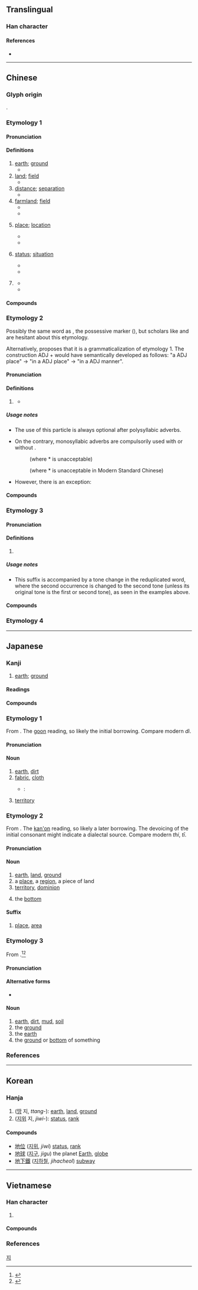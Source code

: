 {{character info/new}}
==Translingual==
{{stroke order|type=animate}}
{{stroke order|stroke=6}}

===Han character===
{{Han char|rn=32|rad=土|as=03|sn=6|four=44112|canj=GPD|ids=⿰土也}}

====References====
* {{Han ref|kx=0224.060|dkj=04890|dj=0456.080|hdz=10420.120|uh=5730|ud=22320|bh=A661|bd=42593}}

----

==Chinese==
{{zh-forms|alt=埊}}

===Glyph origin===
{{Han etyl}}
{{Han compound|土|也|c1=s|c2=p|t1=earth|ls=psc}}.

===Etymology 1===
{{rfe|zh}}

====Pronunciation====
{{zh-pron
|m=dì
|m-s=
|dg=ди3
|c=dei6,dei6-2,deng6
|c_note=deng6 - usually written as {{zh-l|埞}}
|c-t=ei5,ei5*
|g=ti5
|h=pfs=thi;gd=ti4
|j=di3
|mb=dī
|md=dê
|mn=xm,qz,tp,lk,km,mg,hc,tc:tōe/ml,kh,tn,yl:tē/lk:tǒe/sx:tēre/tī/xm,zz,tw:tè/qz:tèr
|mn_note=Xiamen, Quanzhou: tōe - vernacular; tē - literary
Zhangzhou, Taiwan: tē/tōe/tǒe/tēre - literary
Other readings: tī - vernacular (may be considered literary, only used in {{zh-l|*土地公}}); tè/tèr - vernacular (limited, e.g. {{zh-l|*到地}}, {{zh-l|*鎮地}}, {{zh-l|*掃地}}, possibly substitute for {{zh-l|帶*}})
|mn-t=di7/do3
|mn-t_note=di7 - literary; do3 - vernacular (e.g. {{zh-l|*洗地}}, {{zh-l|*掃地}}, {{zh-l|*鎮地}})
|w=3di
|x=di5
|mc=y
|oc=y
|ma=y
|cat=n
}}

====Definitions====
{{zh-hanzi}}

# [[earth]]; [[ground]]
#* {{zh-x|這 匹 馬 倒 在 地上{shang}。|The horse collapsed to the '''ground'''.}}
# [[land]]; [[field]] {{zh-mw|c:塊|c:笪}}
#* {{zh-x|呢{nei1} 塊 地|this plot of '''land'''|C}}
# [[distance]]; [[separation]]
#* {{zh-x|車站 離 這 三 里 地。|The bus stop is three miles away.}}
# [[farmland]]; [[field]]
#* {{zh-x|田間 地頭|farmland}}
#* {{zh-x|下地 幹活|to farm}}
# {{lb|zh|only in compounds}} [[place]]; [[location]]
#* {{zh-x|本地|local}}
#* {{zh-x|地處{chǔ}|located in}}
# {{lb|zh|only in compounds}} [[status]]; [[situation]]
#* {{zh-x|心地|mind}}
#* {{zh-x|見地|perspective, opinion}}
# {{lb|zh|only in compounds}} {{zh-short|地球|[[Earth]]}}
#* {{zh-x|地 日 距離|Earth–Sun distance}}
#* {{zh-x|類 地 行星|terrestrial planet}}

====Compounds====
{{zh-der|地上權|地氈|刮地皮|地塹|地匣|地滑|宅地|吉地|地窖|下地|地論師|地勤|地下莖|內地稅|地界|劇地|地上物|削地|地秤|卷地皮|地祇|不地著/不地着|地鐵|地政|地勢|地黃|地瓜簽|地籟|墾地|一地|地毯|地目|地動|地理學|境地|小天地|地標|心地|地頭鬼|十地|土地稅|地面|地坪|地軸|右地|地望|向地性|地志|地煞|占地步|地府|地攤貨|凹地|地窨子|地下鐵|地球史|地下道|地平線|三摩地|地牢|席地|中地|公地|地皮|圮地|下地獄|地藏王|平地|地黃牛|地雷|場地|地下室|地宮|地位|地保|地段|就地|吉布地|地痞|山地|一席地|地權|占地盤|地老鼠|屬地法|地力|地利|地下|地價稅|忽地|地維|地圖|地價|實地|土地公|地擲球|地域|工地|地方稅|小地方|徇地|天地|地震儀|吃地面|地方官|大地主|地主|引地|地變|建地|大地|延地裡|地方上|一地裡|地柱|內地|刮地器|地動儀|地區|性地|地頭蛇|地緣|工地秀|地靈|地陷|地里|地癖|地壘|地經|地殼|地炕|因地|地藏寺|天地會|奠地|占地|地熱|天地頭|土地婆|山坡地|山地舞|屬地|勝地|地租|九地|冷地裡|惡地|封地|寶地|地毯式|地產|密地|土地|地震帶|地脊|地理鬼|地圈|塋地|二地主|地荒|一腳地|地道|地戶|地板|墓地|可耕地|失地|土地法|外地|地形|井地|地底|地分|地點|保留地|地址|地藏|大溪地|塗地|不得地|地質|低地國|地頭|地籍圖|佛地|墳地|墮地|墜地|地上|基地|地蠟|坡地|地龍|地頭人|地震|地鄰|地輿|地誌|地角|地裡鬼|地表|地衣|地著/地着|地腳|地積|地磚|地磅|地磁|地畝|地瓜|地理師|地理|地球日|地球|地獄|地質學|地溝|地極|地棍|地板操|地支|地攤|地帶|地師|地峽|地層|地契|地基|地土蛇|地主國|地中海|地下的|土地廟|地步|剗地|地心|地脈|乏地|地盤|優地槽|地下街|伏地|坐地|低地|大盆地|嘴啃地|地方|倒地|地貌|割地|地球村|太陽地|地下水|地下化|地域性|地檢署|凶地|地形雨|地丁|僻地|地方戲|天地間|地籍|倏地|地鋪|地洞|園地|地方志|奧地利|地球儀|故地|本地人|掃地|盆地|括地皮|留餘地|磽地|白地|牛眠地|發源地|抽地|死地|挖地彈|所在地|私地|突地|撂地|歿地|拜天地|房地|海地|當地|房地產|搶地|溼地|洋地黃|空地|根據地|拖地錦|斫地|拖地膽|猛地裡|殖民地|沒地兒|種地|旱地|擺地攤|整地|戰地|擲地|撲地|斥地|略地|散地|窣地|空地稅|生地|新生地|畸零地|福地|禁地|窪地|滾地球|棲息地|敝地|接地線|活地獄|用地|瞥地|新天地|敞地|無地|白蘭地|發祥地|產地|番地|極地|熟地|營地|異地|田地|撂地幫|投地|托地|租借地|猝地|滿地|易地|犁地|拓地|特地|牧地|爹地|格地地|拖地|炒地皮|灶地|毛地黃|汛地|生地方|打地鋪|暗地|林地|海埔地|洼地|泥地|目的地|放牧地|海地斯|此地|拔地|本地貨|本地|接地|打窠地|背地裡|高冷地|立足地|簌地|草地|陌地|背地|立地|養地|采地|菩薩地|舊地|等地|邊地|駐泊地|落地|輿地|轄地|豁地|驀地|裂地|莊稼地|避地|臺地|鹼地|鹽鹼地|翻地|縮地|落地幫|貴地|落地窗|農地|荒地稅|防地|集散地|處女地|隨地|陣地|苦地|鹵地|竹地雷|魆地|義地|雪地|高地|險地|駐地|綠地|第三地|館地|醜地|自留地|飛地|託管地|錨地|領地|頓地|鋤地|駐防地|除地|著地/着地|赤地|露地|食地|離地|跡地|開敞地|陸地|陰地|聖地|餘地|闢地|闖天地|閒地|耕地|門地|絕地|道地|隙地|重地|遙地裡|策源地|遍地|辟地|霍地|踏地|老地方|質地|谷地|麥地那|野地|見地|要地|蒲隆地|腹地|落地扇|荒地|輿地志|耙地|原地|原地踏步|五體投地|沙地|地大|地牛翻身|三地門|hide_pron=1}}

===Etymology 2===
Possibly the same word as {{zh-l|*的}}, the possessive marker ({{zh-ref|Wang, 1958}}), but scholars like {{zh-ref|Lü (1943)}} and {{zh-ref|Yuan et al. (1996)}} are hesitant about this etymology.

Alternatively, {{zh-ref|Ōta (2003)}} proposes that it is a grammaticalization of etymology 1. The construction ADJ + {{lang|zh|地}} would have semantically developed as follows: "a ADJ place" → "in a ADJ place" → "in a ADJ manner".

====Pronunciation====
{{zh-pron
|m=de,di
|m_note=di is used in poetry, songs
|c=dei6,dei6-2
|c_note=dei6 - literary; dei6-2 - vernacular, only used after reduplicated words
|mn=ml:tē
|mn-t=di7
|ma=y
|dial=n
|cat=part
}}

====Definitions====
{{zh-hanzi}} {{tlb|zh|chiefly|Mandarin}}

# {{n-g|Particle indicating the word preceding it is used as an adverb.}}
#: {{zh-x|很 快 地{de}|very quick'''ly'''}}
#: {{zh-x|佢 偷偷 地{dei6-2} 走 咗 喇。|He secret'''ly''' left.|C}}
#* {{zh-x|你 乖 乖 地{dei6-2} 坐 喺度 喇 吓。|Sit here and behave, ok?|C}}
#: {{zh-alt-inline|{{l|zh|的}}, {{l|zh|底}} ''obsolete''|c=1}}

=====Usage notes=====
* The use of this particle is always optional after polysyllabic adverbs.
*: {{zh-x|非常 短|very short}}
*: {{zh-x|非常 地{de} 短|very short}}
* On the contrary, monosyllabic adverbs are compulsorily used with or without {{lang|zh|地}}.
*: {{zh-x|很 漂亮{liang}|very beautiful}} (where *{{lang|zh|很地漂亮}} is unacceptable)
*: {{zh-x|倏 地{de} 不見|to disappear suddenly}} (where *{{lang|zh|倏不見}} is unacceptable in Modern Standard Chinese)
* However, there is an exception:
*: {{zh-x|猛 回頭|to turn the head back suddenly}}
*: {{zh-x|猛 地{de} 回頭|to turn the head back suddenly}}

====Compounds====
{{zh-der|fold=1|忙不迭地|仆地|怎地|呆呆地|嚭嚭地|沒地|撇地|沒地里|沒揣地|撲搭地}}

===Etymology 3===
{{rfe|zh|related to etymology 2?}}

====Pronunciation====
{{zh-pron
|c=dei6-2
|dial=n
|cat=suffix
}}

====Definitions====
{{zh-hanzi}}

# {{lb|zh|Cantonese}} {{n-g|Placed after a reduplicated adjective or stative verb to lessen its intensity.}}
#: {{zh-x|紅 紅{hung4-2} 地{dei6-2}|'''kind of''' red|C}}
#: {{zh-x|薄 薄{bok6-2} 地{dei6-2}|'''kind of''' thin|C}}
#: {{zh-x|驚 驚 地{dei6-2}|to be '''kind of''' scared|C}}
#: {{zh-x|矮 矮 地{dei6-2}|'''kind of''' short|C}}

=====Usage notes=====
* This suffix is accompanied by a tone change in the reduplicated word, where the second occurrence is changed to the second tone (unless its original tone is the first or second tone), as seen in the examples above.

====Compounds====
{{zh-der|fold=1|假假地}}

===Etymology 4===
{{zh-see|哋|v|''Cantonese plurality marker''}}

{{zh-cat|Beginning}}

----

==Japanese==

===Kanji===
{{ja-kanji|grade=2|rs=土03}}

# [[earth]]; [[ground]]

====Readings====
{{ja-readings
|goon=じ<ぢ
|kanon=ち
|kun=つち-
|nanori=どま
}}

====Compounds====
{{der3|ja|{{ja-r|土%地|と%ち}}: [[ground]], [[land]]
|{{ja-r|意%地%悪|い%じ%わる}}
|{{ja-r|地%球|ち%きゅう}}
|{{ja-r|地%底|ち%てい}}
|{{ja-r|地%理|ち%り}}
|{{ja-r|地%盤|ち%ばん}}
|{{ja-r|地%位|ち%い}}
|{{ja-r|地%域|ち%いき}}
|{{ja-r|地%下|ち%か}}
|{{ja-r|地%学|ち%がく}}
|{{ja-r|地%球|ち%きゅう}}
|{{ja-r|地%区|ち%く}}
|{{ja-r|地%形|ち%けい}}
|{{ja-r|地%上|ち%じょう}}
|{{ja-r|地%租|ち%そ}}
|{{ja-r|地%点|ち%てん}}
|{{ja-r|地%主|じ%ぬし}}
|{{ja-r|地%表|ち%ひょう}}
|{{ja-r|地%方|ち%ほう}}
|{{ja-r|地%震|じ%しん}}
|{{ja-r|天%地|てん%ち}}: heaven and earth
|{{ja-r|天%変 地%異|てん%ぺん ち%い}}: [[turmoil]] throughout heaven and earth
|{{ja-r|現%在%地|げん%ざい%ち}}: current location, you are here
}}

===Etymology 1===
{{ja-kanjitab|じ|yomi=o}}
From {{etyl|ltc|ja|sort=じ}} {{m|zh|地|tr=dij<sup>H</sup>}}. The [[呉音#Japanese|goon]] reading, so likely the initial borrowing. Compare modern {{etyl|cmn|-}} ''dì''.

====Pronunciation====
{{ja-pron|yomi=go|じ|acc=1|acc_ref=DJR|acc2=0|acc2_ref=DJR}}

====Noun====
{{ja-noun|じ|hhira=ぢ}}

# [[earth]], [[dirt]]
# [[fabric]], [[cloth]]
#* {{RQ:Botchan}}:
#*: {{ja-usex|いくらか薄い'''地'''には相違なくっても暑いには極ってる。|いくら か うすい '''じ''' に は そうい なくって も あつい に は きまってる。|However thin the '''cloth''', flannel is flannel and must have been pretty warm at that time of the year.}}
# {{lb|ja|game of go|sort=し'}} [[territory]]

===Etymology 2===
{{ja-kanjitab|ち|yomi=o}}
From {{etyl|ltc|ja|sort=ち}} {{m|zh|地|tr=dij<sup>H</sup>}}. The [[漢音#Japanese|kan'on]] reading, so likely a later borrowing. The devoicing of the initial consonant might indicate a dialectal source. Compare modern {{etyl|hak|-}} ''thi'', {{etyl|nan|-}} ''tī''.

====Pronunciation====
{{ja-pron|yomi=ko|ち|acc=1|acc_ref=DJR}}

====Noun====
{{ja-noun|ち}}

# [[earth]], [[land]], [[ground]]
# a [[place]], a [[region]], a piece of land
# [[territory]], [[dominion]]
# {{qualifier|of a crate, etc.}} the [[bottom]]

====Suffix====
{{ja-pos|ち|suffix}}

# [[place]], [[area]]

===Etymology 3===
{{ja-kanjitab|yomi=k|つち}}
From {{etyl|ojp|ja|sort=つち}}.<ref name="KDJ">{{R:Kokugo Dai Jiten}}</ref><ref name="DJR">{{R:Daijirin}}</ref>

====Pronunciation====
{{ja-pron|yomi=k|つち|acc=2|acc_ref=DJR}}

====Alternative forms====
* {{ja-l|土}} {{qualifier|more common for this reading}}

====Noun====
{{ja-noun|つち}}

# [[earth]], [[dirt]], [[mud]], [[soil]]
# the [[ground]]
# the [[earth]] {{qualifier|as opposed to the heavens}}
# the [[ground]] or [[bottom]] of something {{qualifier|as of a price range}}

===References===
<references/>

----

==Korean==

===Hanja===
{{ko-hanja/new|땅|지}}

# ([[땅]] 지, ''ttang-''): [[earth]], [[land]], [[ground]]
# ([[지위]] 지, ''jiwi-''): [[status]], [[rank]]

====Compounds====
* [[地位]] ([[지위]], ''jiwi'') [[status]], [[rank]]
* [[地球]] ([[지구]], ''jigu'') the planet [[Earth]], [[globe]]
* [[地下鐵]] ([[지하철]], ''jihacheol'') [[subway]]

[[Category:Hanja readings|지]]

----

==Vietnamese==

===Han character===
{{vi-readings|rs=土03
|hanviet=địa-tdcndg;tdcntd;gdhn
|phienthiet=
|nom=địa-tdcndg;tdcntd;gdhn;taberd, đĩa-tdcndg;tdcntd, gịa-tdcndg, đất-tdcntd, rịa-gdhn
}}

# {{han tu form of|địa|[[earth]]; [[ground]]; [[land]]}}

====Compounds====
{{der3|vi
|{{vi-l|地盤|địa bàn}}
|{{vi-l|地球|[[Địa Cầu]] / [[địa cầu]]}}
|{{vi-l|地震|địa chấn}}
|{{vi-l|地址|địa chỉ}}
|{{vi-l|地支|Địa Chi}}
|{{vi-l|地圖|địa đồ}}
|{{vi-l|地點|địa điểm}}
|{{vi-l|地理|[[địa lí]] / [[địa lý]]}}
|{{vi-l|地獄|địa ngục}}
|{{vi-l|地方|địa phương}}
|{{vi-l|地中海|Địa Trung Hải}}
}}

===References===
<references/>